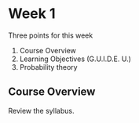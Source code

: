 # Week 1 {#week-1}

Three points for this week

1.  Course Overview
2.  Learning Objectives (G.U.I.D.E. U.)
3.  Probability theory

## Course Overview

Review the syllabus.

